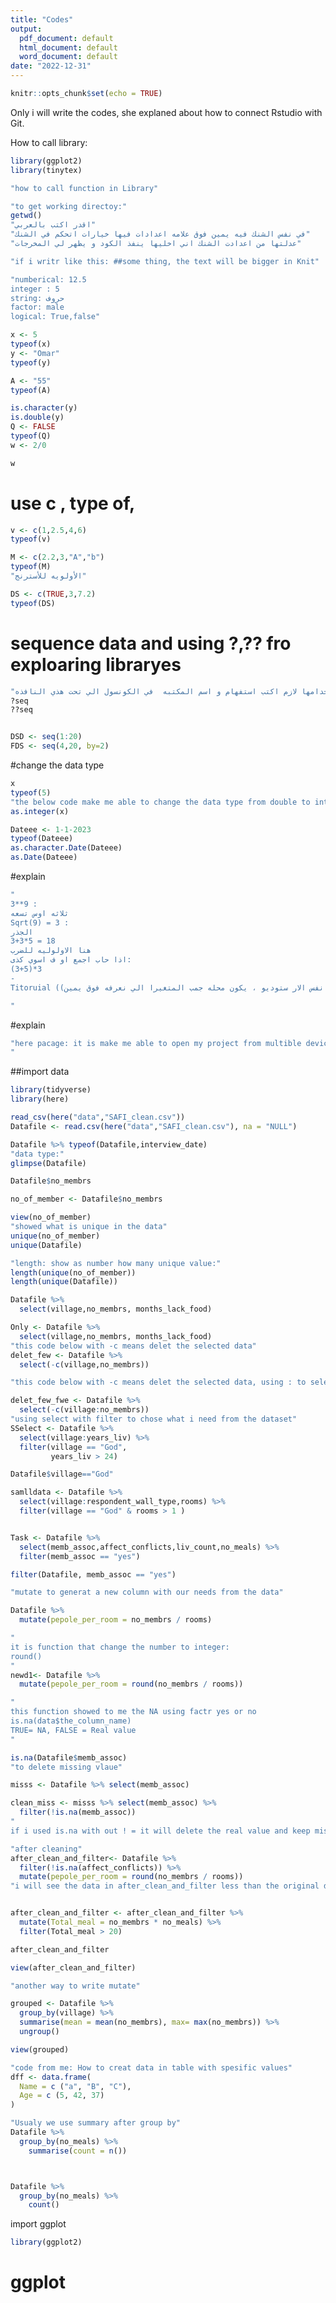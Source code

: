 ```yaml
---
title: "Codes"
output:
  pdf_document: default
  html_document: default
  word_document: default
date: "2022-12-31"
---
```


```r
knitr::opts_chunk$set(echo = TRUE)
```

Only  i will write the codes, she explaned about how to connect Rstudio with Git.

How to call library:
```r
library(ggplot2)
library(tinytex)

"how to call function in Library"

"to get working directoy:"
getwd()
"اقدر اكتب بالعربي"
"في نفس الشنك فيه يمين فوق علامه اعدادات فيها خيارات اتحكم في الشنك"
"عدلتها من اعدادت الشنك اني اخليها ينفذ الكود و يظهر لي المخرجات"

```

```r
"if i writr like this: ##some thing, the text will be bigger in Knit"

"numberical: 12.5
integer : 5
string: حروف
factor: male
logical: True,false"


```


```r
x <- 5
typeof(x)
y <- "Omar"
typeof(y)

A <- "55"
typeof(A)

is.character(y)
is.double(y)
Q <- FALSE
typeof(Q)
w <- 2/0

w


```
# use c , type of, 

```r
v <- c(1,2.5,4,6)
typeof(v)

M <- c(2.2,3,"A","b")
typeof(M)
"الأولويه للأسترنج"

DS <- c(TRUE,3,7.2)
typeof(DS)

```
# sequence data and using ?,?? fro exploaring libraryes
```r
"عشان اعرف عن مكتبه و طريقه استخدامها لازم اكتب استفهام و اسم المكتبه  في الكونسول الي تحت هذي النافذه"
?seq
??seq


DSD <- seq(1:20)
FDS <- seq(4,20, by=2)


```
#change the data type
```r
x
typeof(5)
"the below code make me able to change the data type from double to integer, just use: as.type of data i want"
as.integer(x)

Dateee <- 1-1-2023
typeof(Dateee)
as.character.Date(Dateee)
as.Date(Dateee)
```

#explain
```r

"
3**9 :
ثلاثه اوس تسعه
Sqrt(9) = 3 :
الجذر
3+3*5 = 18
هنا الاولوليه للضرب
اذا حاب اجمع او ف اسوي كذى:
(3+5)*3
-
Titoruial ((تدريب عملي من نفس الار ستوديو ، يكون محله جمب المتغيرا الي نعرفه فوق يمين

"

```

#explain
```r
"here pacage: it is make me able to open my project from multible devices with out mistakes in working directory
"


```

##import data
```r
library(tidyverse)
library(here)
```

```r
read_csv(here("data","SAFI_clean.csv"))
Datafile <- read.csv(here("data","SAFI_clean.csv"), na = "NULL")

```

```r
Datafile %>% typeof(Datafile,interview_date)
"data type:"
glimpse(Datafile)

Datafile$no_membrs

no_of_member <- Datafile$no_membrs

view(no_of_member)
"showed what is unique in the data"
unique(no_of_member)
unique(Datafile)

"length: show as number how many unique value:"
length(unique(no_of_member)) 
length(unique(Datafile))

Datafile %>% 
  select(village,no_membrs, months_lack_food)

Only <- Datafile %>% 
  select(village,no_membrs, months_lack_food)
"this code below with -c means delet the selected data"
delet_few <- Datafile %>% 
  select(-c(village,no_membrs))

"this code below with -c means delet the selected data, using : to select From .. To .."

delet_few_fwe <- Datafile %>% 
  select(-c(village:no_membrs))
"using select with filter to chose what i need from the dataset"
SSelect <- Datafile %>% 
  select(village:years_liv) %>% 
  filter(village == "God",
         years_liv > 24)

Datafile$village=="God"

```

```r
samlldata <- Datafile %>% 
  select(village:respondent_wall_type,rooms) %>% 
  filter(village == "God" & rooms > 1 )


Task <- Datafile %>% 
  select(memb_assoc,affect_conflicts,liv_count,no_meals) %>% 
  filter(memb_assoc == "yes")

filter(Datafile, memb_assoc == "yes")
```
```r
"mutate to generat a new column with our needs from the data"

Datafile %>% 
  mutate(pepole_per_room = no_membrs / rooms)

"
it is function that change the number to integer:
round()
"
newd1<- Datafile %>% 
  mutate(pepole_per_room = round(no_membrs / rooms))

```

```r
"
this function showed to me the NA using factr yes or no
is.na(data$the_column_name)
TRUE= NA, FALSE = Real value
"

is.na(Datafile$memb_assoc)
"to delete missing vlaue"

misss <- Datafile %>% select(memb_assoc)

clean_miss <- misss %>% select(memb_assoc) %>% 
  filter(!is.na(memb_assoc))
"
if i used is.na with out ! = it will delete the real value and keep missing value"


```

```r
"after cleaning"
after_clean_and_filter<- Datafile %>% 
  filter(!is.na(affect_conflicts)) %>% 
  mutate(pepole_per_room = round(no_membrs / rooms))
"i will see the data in after_clean_and_filter less than the original data becuse i delet the missing value and the result for the filter is right."



```


```r
after_clean_and_filter <- after_clean_and_filter %>% 
  mutate(Total_meal = no_membrs * no_meals) %>% 
  filter(Total_meal > 20)

after_clean_and_filter

view(after_clean_and_filter)

"another way to write mutate"

grouped <- Datafile %>% 
  group_by(village) %>% 
  summarise(mean = mean(no_membrs), max= max(no_membrs)) %>% 
  ungroup()

view(grouped)
```


```r
"code from me: How to creat data in table with spesific values"
dff <- data.frame(
  Name = c ("a", "B", "C"),
  Age = c (5, 42, 37)
)

```
```r
"Usualy we use summary after group by"
Datafile %>%
  group_by(no_meals) %>% 
    summarise(count = n())



Datafile %>%
  group_by(no_meals) %>% 
    count()

```

import ggplot
```r
library(ggplot2)
```
# ggplot
```r

```

